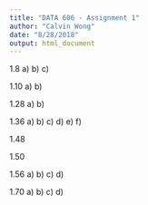 ```yaml
---
title: "DATA 606 - Assignment 1"
author: "Calvin Wong"
date: "8/28/2018"
output: html_document
---
```


1.8
a)
b)
c)

1.10
a)
b)

1.28
a)
b)

1.36
a)
b)
c)
d)
e)
f)

1.48


1.50

1.56
a)
b)
c)
d)

1.70
a)
b)
c)
d)
